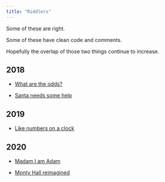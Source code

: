 ```yaml
---
title: "Riddlers"
---
```


Some of these are right.   

Some of these have clean code and comments.    

Hopefully the overlap of those two things continue to increase.   


## 2018

- [What are the odds?](./content/181120_Odds.html)

- [Santa needs some help](./content/181221_Santa.html)


## 2019

- [Like numbers on a clock](./content/190119_Puzzles.html)

## 2020

- [Madam I am Adam](./content/200215_palindromes.html)

- [Monty Hall reimagined](./content/200424_MontyHall.html)
